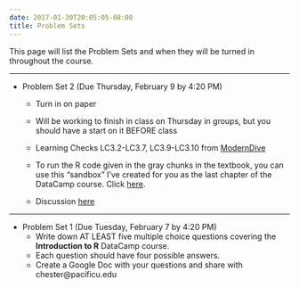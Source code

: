 ```yaml
---
date: 2017-01-30T20:05:05-08:00
title: Problem Sets
---
```


This page will list the Problem Sets and when they will be turned in throughout the course.

***

- Problem Set 2 (Due Thursday, February 9 by 4:20 PM)
    - Turn in on paper
    - Will be working to finish in class on Thursday in groups, but you should have a start on it BEFORE class
    - Learning Checks LC3.2-LC3.7, LC3.9-LC3.10 from [ModernDive](https://ismayc.github.io/moderndiver-book/3-tidy.html)
    - To run the R code given in the gray chunks in the textbook, you can use this "sandbox" I've created for you as the last chapter of the DataCamp course.  Click [here](https://campus.datacamp.com/courses/effective-data-storytelling-using-the-tidyverse/8864?ex=1).
    
    - Discussion [here]("http://ismayc.github.io/soc301_s2017/ps2-key/index.html)

***

- Problem Set 1 (Due Tuesday, February 7 by 4:20 PM)
    - Write down AT LEAST five multiple choice questions covering the **Introduction to R**
DataCamp course.  
    - Each question should have four possible answers.
    - Create a Google Doc with your questions and share with chester@pacificu.edu